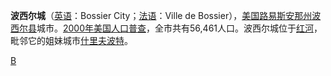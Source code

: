'''波西尔城'''（[[英语|英语]]：Bossier City；[[法语|法语]]：Ville de Bossier），[[美国|美国]][[路易斯安那州|路易斯安那州]][[博西尔县_(路易斯安那州)|波西尔县]]城市。[[2000年美国人口普查|2000年美国人口普查]]，全市共有56,461人口。波西尔城位于[[红河_(密西西比河)|红河]]，毗邻它的姐妹城市[[什里夫波特|什里夫波特]]。


{{路易斯安那州}}

[[Category:路易斯安那州城市|B]]